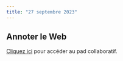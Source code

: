 ```yaml
---
title: "27 septembre 2023"
---
```


## Annoter le Web

::: {.callout-note}

[Cliquez ici](https://demo.hedgedoc.org/5gYun6iNRZu5qMALk5_08A#) pour accéder au pad collaboratif.

:::